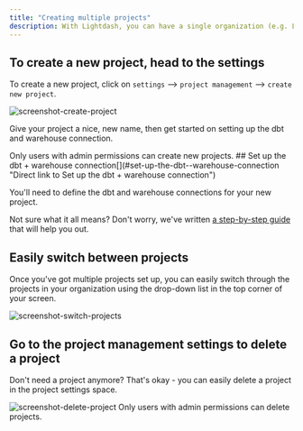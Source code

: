 ```yaml
---
title: "Creating multiple projects"
description: With Lightdash, you can have a single organization (e.g. Lightdash), and multiple projects within that organization (e.g. Production, Jaffle Shop, etc.)
---
```




## To create a new project, head to the settings[](#to-create-a-new-project-head-to-the-settings "Direct link to To create a new project, head to the settings")

To create a new project, click on `settings` \--> `project management` \--> `create new project`.

<Frame>
  <img src="/images/guides/screenshot-create-project-bb782e0d6a4ae16ab0383e7b500e5b76.png" alt="screenshot-create-project"/>
</Frame>


Give your project a nice, new name, then get started on setting up the dbt and warehouse connection.

<Info>
Only users with admin permissions can create new projects.
</Info>
## Set up the dbt + warehouse connection[](#set-up-the-dbt--warehouse-connection "Direct link to Set up the dbt + warehouse connection")

You'll need to define the dbt and warehouse connections for your new project.

Not sure what it all means? Don't worry, we've written [a step-by-step guide](/get-started/setup-lightdash/connect-project) that will help you out.

## Easily switch between projects[](#easily-switch-between-projects "Direct link to Easily switch between projects")

Once you've got multiple projects set up, you can easily switch through the projects in your organization using the drop-down list in the top corner of your screen.

<Frame>
  <img src="/images/guides/screenshot-switch-projects-15e4afbb6766590a963a40d8e0b47f2e.png" alt="screenshot-switch-projects"/>
</Frame>


## Go to the project management settings to delete a project[](#go-to-the-project-management-settings-to-delete-a-project "Direct link to Go to the project management settings to delete a project")

Don't need a project anymore? That's okay - you can easily delete a project in the project settings space.


<Frame>
  <img src="/images/guides/screenshot-delete-project-b6197abe202f18202f39aa9a4f1e1bf4.png" alt="screenshot-delete-project"/>
</Frame>



<Info>
Only users with admin permissions can delete projects.
</Info>
